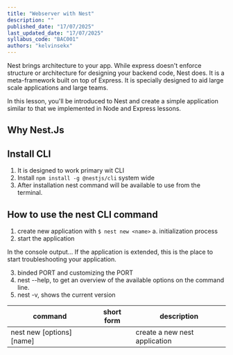 ```yaml
---
title: "Webserver with Nest"
description: ""
published_date: "17/07/2025"
last_updated_date: "17/07/2025"
syllabus_code: "BAC001"
authors: "kelvinsekx"
---
```


Nest brings architecture to your app. While express doesn't enforce structure or architecture for designing your backend code, Nest does. It is a meta-framework built on top of Express. It is specially designed to aid large scale applications and large teams.

In this lesson, you'll be introduced to Nest and create a simple application similar to that we implemented in Node and Express lessons.

## Why Nest.Js

## Install CLI

1. It is designed to work primary wit CLI
2. Install `npm install -g @nestjs/cli` system wide
3. After installation nest command will be available to use from the terminal.

## How to use the nest CLI command

1. create new application with `$ nest new <name>`
   a. initialization process
2. start the application

<LongAside subject="What is happening in console output">
  In the console output... If the application is extended, this is the place to
  start troubleshooting your application.
</LongAside>

3. binded PORT and customizing the PORT
4. nest --help, to get an overview of the available options on the command line.
5. nest -v, shows the current version

| command                   | short form | description                   |
| ------------------------- | ---------- | ----------------------------- |
| nest new [options] [name] |            | create a new nest application |
